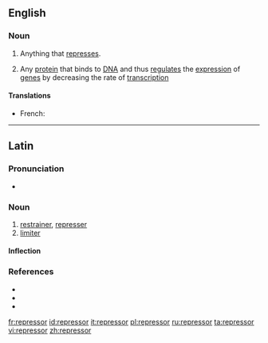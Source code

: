 {{also|Repressor}}
==English==

===Noun===
{{wikipedia}}
{{en-noun}}

# Anything that [[repress]]es.
# {{lb|en|genetics}} Any [[protein]] that binds to [[DNA]] and thus [[regulate]]s the [[expression]] of [[gene]]s by decreasing the rate of [[transcription]]

====Translations====
{{trans-top|protein that represses}}
* French: {{t+|fr|répresseur|m}}
{{trans-mid}}
{{trans-bottom}}
----

==Latin==

===Pronunciation===
* {{la-IPA|repressor}}

===Noun===
{{la-noun|repressor|repressōris|m|third}}

# [[restrainer]], [[represser]]
# [[limiter]]

====Inflection====
{{la-decl-3rd|repressor}}

===References===
* {{R:L&S}}
* {{R:Elementary Lewis}}
* {{R:Gaffiot}}

[[fr:repressor]]
[[id:repressor]]
[[it:repressor]]
[[pl:repressor]]
[[ru:repressor]]
[[ta:repressor]]
[[vi:repressor]]
[[zh:repressor]]